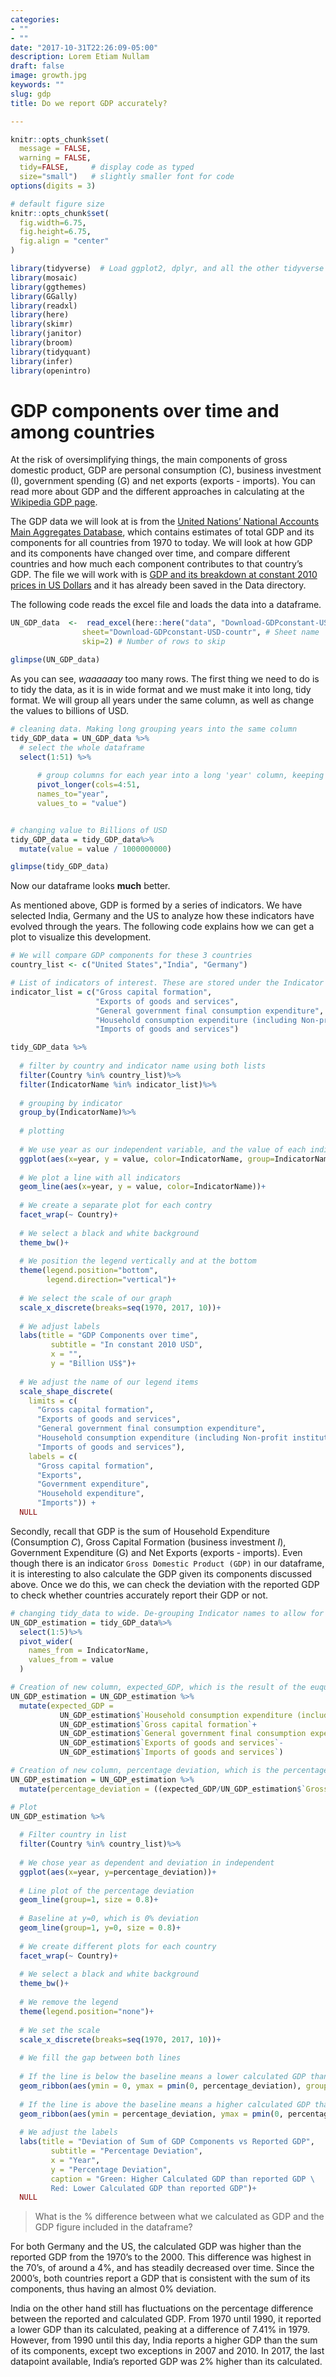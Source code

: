 ```yaml
---
categories:
- ""
- ""
date: "2017-10-31T22:26:09-05:00"
description: Lorem Etiam Nullam
draft: false
image: growth.jpg
keywords: ""
slug: gdp
title: Do we report GDP accurately?

---
```



```r
knitr::opts_chunk$set(
  message = FALSE, 
  warning = FALSE, 
  tidy=FALSE,     # display code as typed
  size="small")   # slightly smaller font for code
options(digits = 3)

# default figure size
knitr::opts_chunk$set(
  fig.width=6.75, 
  fig.height=6.75,
  fig.align = "center"
)
```


```r
library(tidyverse)  # Load ggplot2, dplyr, and all the other tidyverse packages
library(mosaic)
library(ggthemes)
library(GGally)
library(readxl)
library(here)
library(skimr)
library(janitor)
library(broom)
library(tidyquant)
library(infer)
library(openintro)
```

 
# GDP components over time and among countries

At the risk of oversimplifying things, the main components of gross domestic product, GDP are personal consumption (C), business investment (I), government spending (G) and net exports (exports - imports). You can read more about GDP and the different approaches in calculating at the [Wikipedia GDP page](https://en.wikipedia.org/wiki/Gross_domestic_product).

The GDP data we will look at is from the [United Nations' National Accounts Main Aggregates Database](https://unstats.un.org/unsd/snaama/Downloads), which contains estimates of total GDP and its components for all countries from 1970 to today. We will look at how GDP and its components have changed over time, and compare different countries and how much each component contributes to that country's GDP. The file we will work with is [GDP and its breakdown at constant 2010 prices in US Dollars](http://unstats.un.org/unsd/amaapi/api/file/6) and it has already been saved in the Data directory. 

The following code reads the excel file and loads the data into a dataframe.

```r

UN_GDP_data  <-  read_excel(here::here("data", "Download-GDPconstant-USD-countries.xls"), # Excel filename
                sheet="Download-GDPconstant-USD-countr", # Sheet name
                skip=2) # Number of rows to skip

glimpse(UN_GDP_data)
```

As you can see, *waaaaaay* too many rows. The first thing we need to do is to tidy the data, as it is in wide format and we must make it into long, tidy format. We will group all years under the same column, as well as change the values to billions of USD. 

```r

# cleaning data. Making long grouping years into the same column
tidy_GDP_data = UN_GDP_data %>%
  # select the whole dataframe
  select(1:51) %>% 
      
      # group columns for each year into a long 'year' column, keeping their original         value.
      pivot_longer(cols=4:51,
      names_to="year",
      values_to = "value")


# changing value to Billions of USD
tidy_GDP_data = tidy_GDP_data%>%
  mutate(value = value / 1000000000)

glimpse(tidy_GDP_data)

```
Now our dataframe looks **much** better. 

As mentioned above, GDP is formed by a series of indicators. We have selected India, Germany and the US to analyze how these indicators have evolved through the years. The following code explains how we can get a plot to visualize this development. 

```r
# We will compare GDP components for these 3 countries
country_list <- c("United States","India", "Germany")

# List of indicators of interest. These are stored under the Indicator name column
indicator_list = c("Gross capital formation", 
                   "Exports of goods and services", 
                   "General government final consumption expenditure", 
                   "Household consumption expenditure (including Non-profit institutions serving households)", 
                   "Imports of goods and services")

tidy_GDP_data %>%
  
  # filter by country and indicator name using both lists
  filter(Country %in% country_list)%>%
  filter(IndicatorName %in% indicator_list)%>%
  
  # grouping by indicator
  group_by(IndicatorName)%>%
  
  # plotting
  
  # We use year as our independent variable, and the value of each indicator as our       dependent. We will color color each indicator differently. 
  ggplot(aes(x=year, y = value, color=IndicatorName, group=IndicatorName))+
  
  # We plot a line with all indicators
  geom_line(aes(x=year, y = value, color=IndicatorName))+
  
  # We create a separate plot for each contry
  facet_wrap(~ Country)+
  
  # We select a black and white background
  theme_bw()+
  
  # We position the legend vertically and at the bottom
  theme(legend.position="bottom", 
        legend.direction="vertical")+
  
  # We select the scale of our graph
  scale_x_discrete(breaks=seq(1970, 2017, 10))+
  
  # We adjust labels
  labs(title = "GDP Components over time",
         subtitle = "In constant 2010 USD",
         x = "", 
         y = "Billion US$")+
  
  # We adjust the name of our legend items
  scale_shape_discrete(
    limits = c(
      "Gross capital formation", 
      "Exports of goods and services", 
      "General government final consumption expenditure", 
      "Household consumption expenditure (including Non-profit institutions serving households)", 
      "Imports of goods and services"),
    labels = c(
      "Gross capital formation", 
      "Exports", 
      "Government expenditure",
      "Household expenditure", 
      "Imports")) +
  NULL
```


Secondly, recall that GDP is the sum of Household Expenditure (Consumption *C*), Gross Capital Formation (business investment *I*), Government Expenditure (G) and Net Exports (exports - imports). Even though there is an indicator `Gross Domestic Product (GDP)` in our dataframe, it is interesting to also calculate the GDP given its components discussed above. Once we do this, we can check the deviation with the reported GDP to check whether countries accurately report their GDP or not. 

```r
# changing tidy_data to wide. De-grouping Indicator names to allow for easier calculations between these. 
UN_GDP_estimation = tidy_GDP_data%>%
  select(1:5)%>%
  pivot_wider(
    names_from = IndicatorName, 
    values_from = value
  )

# Creation of new column, expected_GDP, which is the result of the euquation provided above to calculate the GDP. 
UN_GDP_estimation = UN_GDP_estimation %>%
  mutate(expected_GDP = 
           UN_GDP_estimation$`Household consumption expenditure (including Non-profit institutions serving households)`+
           UN_GDP_estimation$`Gross capital formation`+
           UN_GDP_estimation$`General government final consumption expenditure`+
           UN_GDP_estimation$`Exports of goods and services`-
           UN_GDP_estimation$`Imports of goods and services`)

# Creation of new column, percentage deviation, which is the percentage deviation between the expected_GDP column, and the GDP column reported
UN_GDP_estimation = UN_GDP_estimation %>%
  mutate(percentage_deviation = ((expected_GDP/UN_GDP_estimation$`Gross Domestic Product (GDP)`)-1)*100)

# Plot
UN_GDP_estimation %>%
  
  # Filter country in list
  filter(Country %in% country_list)%>%
  
  # We chose year as dependent and deviation in independent
  ggplot(aes(x=year, y=percentage_deviation))+
  
  # Line plot of the percentage deviation
  geom_line(group=1, size = 0.8)+
  
  # Baseline at y=0, which is 0% deviation
  geom_line(group=1, y=0, size = 0.8)+
  
  # We create different plots for each country
  facet_wrap(~ Country)+
  
  # We select a black and white background
  theme_bw()+
  
  # We remove the legend
  theme(legend.position="none")+
  
  # We set the scale
  scale_x_discrete(breaks=seq(1970, 2017, 10))+
  
  # We fill the gap between both lines
  
  # If the line is below the baseline means a lower calculated GDP than reported (negative deviation). We fill the gap in red.
  geom_ribbon(aes(ymin = 0, ymax = pmin(0, percentage_deviation), group=1),fill = "red", alpha=0.2) +
  
  # If the line is above the baseline means a higher calculated GDP than reported (positive deviation). We fill the gap in green.
  geom_ribbon(aes(ymin = percentage_deviation, ymax = pmin(0, percentage_deviation), group=1),fill = "green", alpha=0.2)+
  
  # We adjust the labels
  labs(title = "Deviation of Sum of GDP Components vs Reported GDP",
         subtitle = "Percentage Deviation",
         x = "Year", 
         y = "Percentage Deviation", 
         caption = "Green: Higher Calculated GDP than reported GDP \
         Red: Lower Calculated GDP than reported GDP")+
  NULL

```


> What is the % difference between what we calculated as GDP and the GDP figure included in the dataframe?

For both Germany and the US, the calculated GDP was higher than the reported GDP from the 1970's to the 2000. This difference was highest in the 70's, of around a 4%, and has steadily decreased over time. Since the 2000's, both countries report a GDP that is consistent with the sum of its components, thus having an almost 0% deviation. 

India on the other hand still has fluctuations on the percentage difference between the reported and calculated GDP. From 1970 until 1990, it reported a lower GDP than its calculated, peaking at a difference of 7.41% in 1979. However, from 1990 until this day, India reports a higher GDP than the sum of its components, except two exceptions in 2007 and 2010. In 2017, the last datapoint available, India's reported GDP was 2% higher than its calculated.